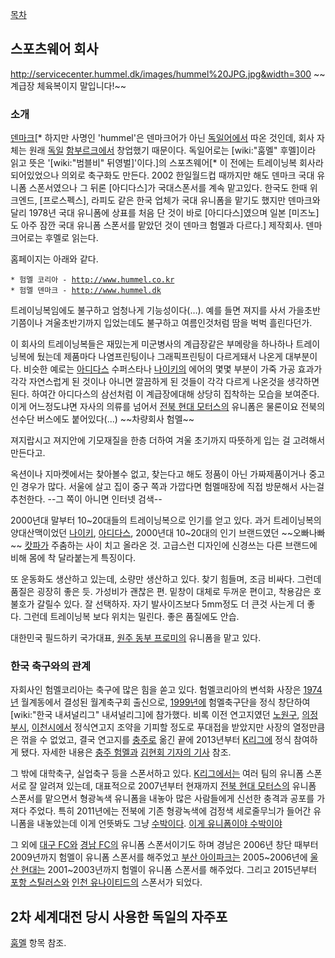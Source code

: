 [[목차]]
== 스포츠웨어 회사 ==
http://servicecenter.hummel.dk/images/hummel%20JPG.jpg&width=300
~~계급장 체육복이지 말입니다!~~

=== 소개 ===
[[덴마크]][* 하지만 사명인 'hummel'은 덴마크어가 아닌 [[독일어]]에서 따온 것인데, 회사 자체는 원래 [[독일]] [[함부르크]]에서 창업했기 때문이다. 독일어로는 [wiki:"훔멜" 후멜]이라 읽고 뜻은 '[wiki:"범블비" 뒤영벌]'이다.]의 스포츠웨어[* 이 전에는 트레이닝복 회사라 되어있었으나 의외로 축구화도 만든다. 2002 한일월드컵 때까지만 해도 덴마크 국대 유니폼 스폰서였으나 그 뒤론 [아디다스]가 국대스폰서를 계속 맡고있다. 한국도 한때 위크엔드, [프로스펙스], 라피도 같은 한국 업체가 국대 유니폼을 맡기도 했지만 덴마크와 달리 1978년 국대 유니폼에 상표를 처음 단 것이 바로 [아디다스]였으며 일본 [미즈노]도 아주 잠깐 국대 유니폼 스폰서를 맡았던 것이 덴마크 험멜과 다르다.] 제작회사. 덴마크어로는 후멜로 읽는다.

홈페이지는 아래와 같다.
 * 험멜 코리아 - http://www.hummel.co.kr 
 * 험멜 덴마크 - http://www.hummel.dk

트레이닝복임에도 불구하고 엄청나게 기능성이다(…). 예를 들면 져지를 사서 가을초반기쯤이나 겨울초반기까지 입었는데도 불구하고 여름인것처럼 땀을 벅벅 흘린다던가.

이 회사의 트레이닝복들은 재밌는게 미군병사의 계급장같은 부메랑을 하나하나 트레이닝복에 뒀는데 제품마다 나염프린팅이나 그래픽프린팅이 다르게돼서 나온게 대부분이다. 비슷한 예로는 [[아디다스]] 수퍼스타나 [[나이키]]의 에어의 몇몇 부분이 가죽 가공 효과가 각각 자연스럽게 된 것이나 아니면 깔끔하게 된 것들이 각각 다르게 나온것을 생각하면 된다. 하여간 아디다스의 삼선처럼 이 계급장에대해 상당히 집착하는 모습을 보여준다. 이게 어느정도냐면 자사의 의류를 넘어서 [[전북 현대 모터스]]의 유니폼은 물론이요 전북의 선수단 버스에도 붙어있다(...) ~~차량회사 험멜~~

져지랍시고 져지안에 기모재질을 한층 더하여 겨울 초기까지 따뜻하게 입는 걸 고려해서 만든다고.

옥션이나 지마켓에서는 찾아볼수 없고, 찾는다고 해도 정품이 아닌 가짜제품이거나 중고인 경우가 많다. 서울에 살고 집이 중구 쪽과 가깝다면 험멜매장에 직접 방문해서 사는걸 추천한다. --그 쪽이 아니면 인터넷 검색--

2000년대 말부터 10~20대들의 트레이닝복으로 인기를 얻고 있다. 과거 트레이닝복의 양대산맥이었던 [[나이키]], [[아디다스]], 2000년대 10~20대의 인기 브랜드였던 ~~오빠나빠~~ [[캇파]]가 주춤하는 사이 치고 올라온 것. 고급스런 디자인에 신경쓰는 다른 브랜드에 비해 몸에 착 달라붙는게 특징이다.

또 운동화도 생산하고 있는데, 소량만 생산하고 있다. 찾기 힘들며, 조금 비싸다. 그런데 품질은 굉장히 좋은 듯. 가성비가 괜찮은 편. 밑창이 대체로 두꺼운 편이고, 착용감은 호불호가 갈릴수 있다. 잘 선택하자. 자기 발사이즈보다 5mm정도 더 큰것 사는게 더 좋다. 그런데 트레이닝복 보다 위치는 밀린다. 좋은 품질에도 안습.

대한민국 필드하키 국가대표, [[원주 동부 프로미]]의 유니폼을 맡고 있다.
=== 한국 축구와의 관계 ===
자회사인 험멜코리아는 축구에 많은 힘을 쏟고 있다. 험멜코리아의 변석화 사장은 [[1974년]] 월계동에서 결성된 월계축구회 출신으로, [[1999년]]에 험멜축구단을 정식 창단하여 [wiki:"한국 내셔널리그" 내셔널리그]에 참가했다. 비록 이전 연고지였던 [[노원구]], [[의정부시]], [[이천시]]에서 정식연고지 조약을 기피할 정도로 푸대접을 받았지만 사장의 열정만큼은 꺾을 수 없었고, 결국 연고지를 [[충주]]로 옮긴 끝에 2013년부터 [[K리그]]에 정식 참여하게 됐다. 자세한 내용은 [[충주 험멜]]과 [http://sports.news.nate.com/view/20130124n04559 김현회 기자의 기사] 참조.

그 밖에 대학축구, 실업축구 등을 스폰서하고 있다. [[K리그]]에서는 여러 팀의 유니폼 스폰서로 잘 알려져 있는데, 대표적으로 2007년부터 현재까지 [[전북 현대 모터스]]의 유니폼 스폰서를 맡으면서 형광녹색 유니폼을 내놓아 많은 사람들에게 신선한 충격과 공포를 가져다 주었다. 특히 2011년에는 전북에 기존 형광녹색에 검정색 세로줄무늬가 들어간 유니폼을 내놓았는데 이게 언뜻봐도 그냥 [[수박]]이다. [http://imgnews.naver.com/image/001/2011/12/04/PYH2011110502160005500_P2.jpg 이게 유니폼이야 수박이야]

그 외에 [[대구 FC]]와 [[경남 FC]]의 유니폼 스폰서이기도 하며 경남은 2006년 창단 때부터 2009년까지 험멜이 유니폼 스폰서를 해주었고 [[부산 아이파크]]는 2005~2006년에 [[울산 현대]]는 2001~2003년까지 험멜이 유니폼 스폰서를 해주었다. 그리고 2015년부터 [[포항 스틸러스]]와 [[인천 유나이티드]]의 스폰서가 되었다.

== 2차 세계대전 당시 사용한 독일의 자주포 ==

[[훔멜]] 항목 참조.
